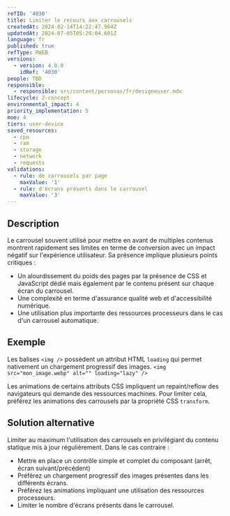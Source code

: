 ```yaml
---
refID: '4030'
title: Limiter le recours aux carrousels
createdAt: 2024-02-14T14:22:47.984Z
updatedAt: 2024-07-05T05:20:04.681Z
language: fr
published: true
refType: RWEB
versions:
  - version: 4.0.0
    idRef: '4030'
people: TBD
responsible:
  - responsible: src/content/personas/fr/designeuser.mdx
lifecycle: 2-concept
environmental_impact: 4
priority_implementation: 5
moe: 4
tiers: user-device
saved_resources:
  - cpu
  - ram
  - storage
  - network
  - requests
validations:
  - rule: de carrousels par page
    maxValue: '1'
  - rule: d'écrans présents dans le carrousel
    maxValue: '3'
---
```


## Description

Le carrousel souvent utilisé pour mettre en avant de multiples contenus montrent rapidement ses limites en terme de conversion avec un impact négatif sur l'expérience utilisateur. Sa présence implique plusieurs points critiques :

* Un alourdissement du poids des pages par la présence de CSS et JavaScript dédié mais également par le contenu présent sur chaque écran du carrousel.
* Une complexité en terme d'assurance qualité web et d'accessibilité numérique.
* Une utilisation plus importante des ressources processeurs dans le cas d'un carrousel automatique.

## Exemple

Les balises `<img />` possèdent un attribut HTML `loading` qui permet nativement un chargement progressif des images.
`<img src="mon_image.webp" alt="" loading="lazy" />`

Les animations de certains attributs CSS impliquent un repaint/reflow des navigateurs qui demande des ressources machines. Pour limiter cela, préférez les animations des carrousels par la propriété CSS `transform`.

## Solution alternative

Limiter au maximum l'utilisation des carrousels en privilégiant du contenu statique mis à jour régulièrement.
Dans le cas contraire :

* Mettre en place un contrôle simple et complet du composant (arrêt, écran suivant/précédent)
* Préférez un chargement progressif des images présentes dans les différents écrans.
* Préférez les animations impliquant une utilisation des ressources processeurs.
* Limiter le nombre d'écrans présents dans le carrousel.
